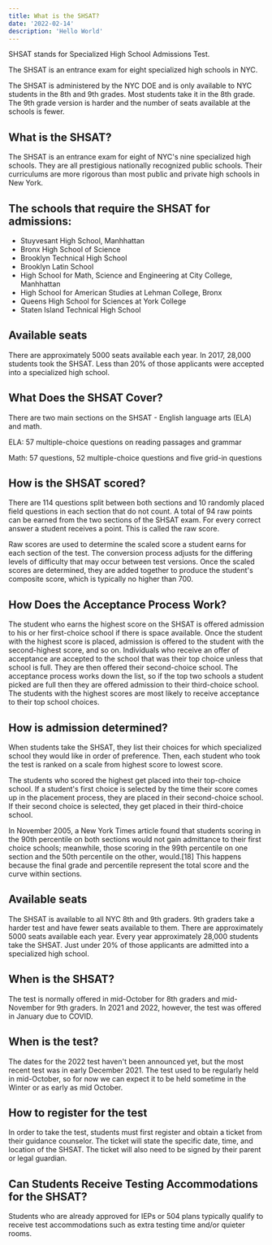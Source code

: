 ```yaml
---
title: What is the SHSAT?
date: '2022-02-14'
description: 'Hello World'
---
```


SHSAT stands for Specialized High School Admissions Test.

The SHSAT is an entrance exam for eight specialized high schools in NYC.

The SHSAT is administered by the NYC DOE and is only available to NYC students in the 8th and 9th grades. Most students take it in the 8th grade. The 9th grade version is harder and the number of seats available at the schools is fewer.

## What is the SHSAT?

The SHSAT is an entrance exam for eight of NYC's nine specialized high schools. They are all prestigious nationally recognized public schools. Their curriculums are more rigorous than most public and private high schools in New York.

## The schools that require the SHSAT for admissions:

- Stuyvesant High School, Manhhattan
- Bronx High School of Science
- Brooklyn Technical High School
- Brooklyn Latin School
- High School for Math, Science and Engineering at City College, Manhhattan
- High School for American Studies at Lehman College, Bronx
- Queens High School for Sciences at York College
- Staten Island Technical High School

## Available seats

There are approximately 5000 seats available each year. In 2017, 28,000 students took the SHSAT. Less than 20% of those applicants were accepted into a specialized high school.

## What Does the SHSAT Cover?

There are two main sections on the SHSAT - English language arts (ELA) and math.

ELA: 57 multiple-choice questions on reading passages and grammar

Math: 57 questions, 52 multiple-choice questions and five grid-in questions

## How is the SHSAT scored?

There are 114 questions split between both sections and 10 randomly placed field questions in each section that do not count. A total of 94 raw points can be earned from the two sections of the SHSAT exam. For every correct answer a student receives a point. This is called the raw score.

Raw scores are used to determine the scaled score a student earns for each section of the test. The conversion process adjusts for the differing levels of difficulty that may occur between test versions. Once the scaled scores are determined, they are added together to produce the student's composite score, which is typically no higher than 700.

## How Does the Acceptance Process Work?

The student who earns the highest score on the SHSAT is offered admission to his or her first-choice school if there is space available. Once the student with the highest score is placed, admission is offered to the student with the second-highest score, and so on. Individuals who receive an offer of acceptance are accepted to the school that was their top choice unless that school is full. They are then offered their second-choice school. The acceptance process works down the list, so if the top two schools a student picked are full then they are offered admission to their third-choice school. The students with the highest scores are most likely to receive acceptance to their top school choices.

## How is admission determined?

When students take the SHSAT, they list their choices for which specialized school they would like in order of preference. Then, each student who took the test is ranked on a scale from highest score to lowest score.

The students who scored the highest get placed into their top-choice school. If a student's first choice is selected by the time their score comes up in the placement process, they are placed in their second-choice school. If their second choice is selected, they get placed in their third-choice school.

In November 2005, a New York Times article found that students scoring in the 90th percentile on both sections would not gain admittance to their first choice schools; meanwhile, those scoring in the 99th percentile on one section and the 50th percentile on the other, would.[18] This happens because the final grade and percentile represent the total score and the curve within sections.

## Available seats

The SHSAT is available to all NYC 8th and 9th graders. 9th graders take a harder test and have fewer seats available to them. There are approximately 5000 seats available each year. Every year approximately 28,000 students take the SHSAT. Just under 20% of those applicants are admitted into a specialized high school.

## When is the SHSAT?

The test is normally offered in mid-October for 8th graders and mid-November for 9th graders. In 2021 and 2022, however, the test was offered in January due to COVID.

## When is the test?

The dates for the 2022 test haven't been announced yet, but the most recent test was in early December 2021. The test used to be regularly held in mid-October, so for now we can expect it to be held sometime in the Winter or as early as mid October.

## How to register for the test

In order to take the test, students must first register and obtain a ticket from their guidance counselor. The ticket will state the specific date, time, and location of the SHSAT. The ticket will also need to be signed by their parent or legal guardian.

## Can Students Receive Testing Accommodations for the SHSAT?

Students who are already approved for IEPs or 504 plans typically qualify to receive test accommodations such as extra testing time and/or quieter rooms.
